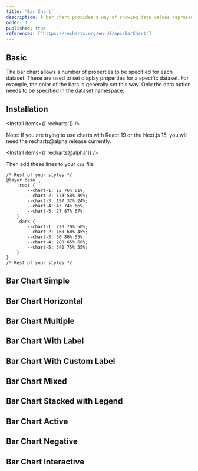 ```yaml
---
title: 'Bar Chart'
description: A bar chart provides a way of showing data values represented as vertical bars. It is sometimes used to show trend data, and the comparison of multiple data sets side by side.
order: 1
published: true
references: ['https://recharts.org/en-US/api/BarChart']
---
```


## Basic

The bar chart allows a number of properties to be specified for each dataset. These are used to set display properties for a specific dataset. For example, the color of the bars is generally set this way. Only the data option needs to be specified in the dataset namespace.

<How className="w-full" toUse='charts/bar-chart-simple-demo' />

## Installation

<Install items={['recharts']} />

<Note variant="danger">Note: If you are trying to use charts with React 19 or the Next.js 15, you will need the recharts@alpha release currently.</Note>

<Install items={['recharts@alpha']} />

<SourceCode toShow='charts' />

Then add these lines to your `css` file

```tsx {2-17}
/* Rest of your styles */
@layer base {
    :root {
        --chart-1: 12 76% 61%;
        --chart-2: 173 58% 39%;
        --chart-3: 197 37% 24%;
        --chart-4: 43 74% 66%;
        --chart-5: 27 87% 67%;
    }
    .dark {
        --chart-1: 220 70% 50%;
        --chart-2: 160 60% 45%;
        --chart-3: 30 80% 55%;
        --chart-4: 280 65% 60%;
        --chart-5: 340 75% 55%;
    }
}
/* Rest of your styles */
```

## Bar Chart Simple

<How className="w-full" toUse='charts/bar-chart-simple-demo' />

## Bar Chart Horizontal

<How className="w-full" toUse='charts/bar-chart-horizontal-demo' />

## Bar Chart Multiple

<How className="w-full" toUse='charts/bar-chart-multiple-demo' />

## Bar Chart With Label

<How className="w-full" toUse='charts/bar-chart-label-demo' />

## Bar Chart With Custom Label

<How className="w-full" toUse='charts/bar-chart-custom-label-demo' />

## Bar Chart Mixed

<How className="w-full" toUse='charts/bar-chart-mixed-demo' />

## Bar Chart Stacked with Legend

<How className="w-full" toUse='charts/bar-chart-stacked-demo' />

## Bar Chart Active

<How className="w-full" toUse='charts/bar-chart-active-demo' />

## Bar Chart Negative

<How className="w-full" toUse='charts/bar-chart-negative-demo' />

## Bar Chart Interactive

<How className="w-full" toUse='charts/bar-chart-interactive-demo' />
